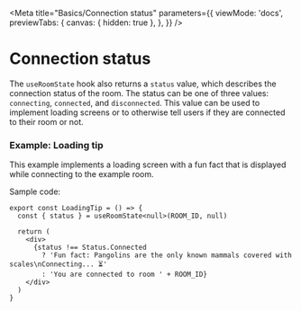 

<Meta
  title="Basics/Connection status"
  parameters={{
    viewMode: 'docs',
    previewTabs: {
      canvas: { hidden: true },
    },
  }}
/>

# Connection status

The `useRoomState` hook also returns a `status` value, which describes the connection status of the room. The status can be one of three values: `connecting`, `connected`, and `disconnected`. This value can be used to implement loading screens or to otherwise tell users if they are connected to their room or not.

### Example: Loading tip

<p>
  <LoadingTip />
</p>

This example implements a loading screen with a fun fact that is displayed while connecting to the example room.

Sample code:

```tsx
export const LoadingTip = () => {
  const { status } = useRoomState<null>(ROOM_ID, null)

  return (
    <div>
      {status !== Status.Connected
        ? 'Fun fact: Pangolins are the only known mammals covered with scales\nConnecting... ⏳'
        : 'You are connected to room ' + ROOM_ID}
    </div>
  )
}
```

<p>
  <ExampleLink example={LoadingTip} />
</p>
